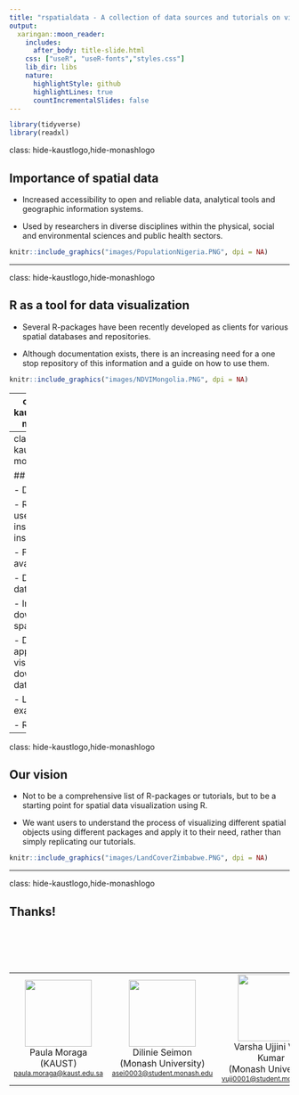 ```yaml
---
title: "rspatialdata - A collection of data sources and tutorials on visualising spatial data using R"
output:
  xaringan::moon_reader:
    includes:
      after_body: title-slide.html
    css: ["useR", "useR-fonts","styles.css"]
    lib_dir: libs
    nature:
      highlightStyle: github
      highlightLines: true
      countIncrementalSlides: false
---
```




```r
library(tidyverse)
library(readxl)
```

class: hide-kaustlogo,hide-monashlogo

<link rel="stylesheet" href="https://cdnjs.cloudflare.com/ajax/libs/font-awesome/4.7.0/css/font-awesome.min.css">

## Importance of spatial data

- Increased accessibility to open and reliable data, analytical tools and geographic information systems.

- Used by researchers in diverse disciplines within the physical, social and environmental sciences and public health sectors.


```r
knitr::include_graphics("images/PopulationNigeria.PNG", dpi = NA)
```

---

class: hide-kaustlogo,hide-monashlogo

## R as a tool for data visualization

- Several R-packages have been recently developed as clients for various spatial databases and repositories.

- Although documentation exists, there is an increasing need for a one stop repository of this information and a guide on how to use them.

```r
knitr::include_graphics("images/NDVIMongolia.PNG", dpi = NA)
```

---
class: hide-kaustlogo,hide-monashlogo

## rspatialdata

- A collection of data sources and tutorials on visualizing spatial data using R.

[https://rspatialdata.github.io](https://rspatialdata.github.io/)


```r
knitr::include_graphics("images/listoftutorials.PNG", dpi = NA)
```

---
class: hide-kaustlogo,hide-monashlogo

## Our tutorials

- Data source

- R-package used and installation instructions

- Functions available

- Downloading data

- Interpreting downloaded spatial objects

- Different approaches in visualizing downloaded data

- List of examples

- References

---

class: hide-kaustlogo,hide-monashlogo

## Our vision

- Not to be a comprehensive list of R-packages or tutorials, but to be a starting point for spatial data visualization using R.

- We want users to understand the process of visualizing different spatial objects using different packages and apply it to their need, rather than simply replicating our tutorials.


```r
knitr::include_graphics("images/LandCoverZimbabwe.PNG", dpi = NA)
```

---
class: hide-kaustlogo,hide-monashlogo

## Thanks!

<table style="width:100%; padding-top: 5em;">
<tr>
<td style="width:25%; text-align:center"><img src="images/paulamoraga.png" width="120px"><br>Paula Moraga<br>(KAUST)<br><a style="font-size: 12px;" href="mailto:paula.moraga@kaust.edu.sa">paula.moraga@kaust.edu.sa</a></td>
<td style="width:25%; text-align:center"><img src="images/dilinieseimon.png" width="120px"><br>Dilinie Seimon<br>(Monash University)<br><a style="font-size: 12px;" href="mailto:asei0003@student.monash.edu">asei0003@student.monash.edu</a></td>
<td style="width:25%; text-align:center"><img src="images/varshaujjini.png" width="120px"><br>Varsha Ujjini Vijay Kumar<br>(Monash University)<br><a style="font-size: 12px;" href="mailto:vujj0001@student.monash.edu">vujj0001@student.monash.edu</a></td>
<td style="width:25%; text-align:center"><img src="images/andreamaral.png" width="120px"><br>Andre Ribeiro Amaral<br>(KAUST)<br><a style="font-size: 12px;" href="mailto:andre.ribeiroamaral@kaust.edu.sa">andre.ribeiroamaral@kaust.edu.sa</a></td>
</tr>
</table>

